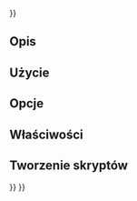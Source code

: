 <languages/>
{{UnfinishedDocu{{#translation:}}}}

{{Docnav/pl
|[[CAM_Waterline/pl|Linia poziomu]]
|[[CAM_DressupPathBoundary/pl|Ulepszenie ścieżki konturu]]
|[[CAM_Workbench/pl|środowisko pracy CAM]]
|IconL=CAM_Waterline.svg
|IconR=CAM_DressupPathBoundary.svg
|IconC=Workbench_CAM.svg
}}

{{GuiCommand/pl
|Name=CAM DressupAxisMap
|Name/pl=CAM: Odwzorowanie osi
|MenuLocation=CAM → Ulepszenie ścieżki → Odwzorowanie osi
|Workbenches=[[CAM_Workbench/pl|CAM]]
}}

<span id="Description"></span>
==Opis==

<span id="Usage"></span>
==Użycie==

<span id="Options"></span>
==Opcje==

<span id="Properties"></span>
==Właściwości==

<span id="Scripting"></span>
==Tworzenie skryptów==


{{Docnav/pl
|[[CAM_Waterline/pl|Linia poziomu]]
|[[CAM_DressupPathBoundary/pl|Ulepszenie ścieżki konturu]]
|[[CAM_Workbench/pl|środowisko pracy CAM]]
|IconL=CAM_Waterline.svg
|IconR=CAM_DressupPathBoundary.svg
|IconC=Workbench_CAM.svg
}}

{{CAM_Tools_navi{{#translation:}}}}
{{Userdocnavi{{#translation:}}}}